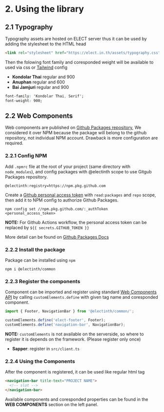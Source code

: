 
<Meta title="Guide/2. Using the library" />

# 2. Using the library

## 2.1 Typography

Typography assets are hosted on ELECT server thus it can be used by adding the stylesheet to the HTML head

```html
<link rel="stylesheet" href="https://elect.in.th/assets/typography.css" />
```

Then the folowing font family and coresponded weight will be available to used via css or [Tailwind](https://tailwindcss.com/) config

- **Kondolar Thai** regular and 900
- **Anuphan** regular and 600
- **Bai Jamjuri** regular and 900

```css
font-family: 'Kondolar Thai, Serif';
font-weight: 900;
```

## 2.2 Web Components

Web components are published on [Github Packages repository](https://github.com/features/packages), We considered it over NPM because the package will belong to the github repository, not individual NPM account. Drawback is more configuration are required.

### 2.2.1 Config NPM

Add `.npmrc` file at the root of your project (same directory with `node_modules`), and config packages with @electinth scope to use Gitgub Packages repository.

```
@electinth:registry=https://npm.pkg.github.com
```

Create a [Github personal access token](https://docs.github.com/en/github/authenticating-to-github/creating-a-personal-access-token) with `read:packages` and `repo` scope, then add it to NPM config to authorize Github Packages.

```
npm config set //npm.pkg.github.com/:_authToken <personal_access_token>
```

**NOTE:** For Github Actions workflow, the personal access token can be replaced by `${{ secrets.GITHUB_TOKEN }}`

More detail can be found on [Github Packages Docs](https://docs.github.com/en/packages/guides/configuring-npm-for-use-with-github-packages#installing-a-package)

### 2.2.2 Install the package

Package can be installed using `npm`

```
npm i @electinth/common
```

### 2.2.3 Register the components

Component can be imported and register using standard [Web Components API](https://developer.mozilla.org/en-US/docs/Web/Web_Components/Using_custom_elements) by calling `customElements.define` with given tag name and coresponded component.

```js
import { Footer, NavigationBar } from '@electinth/common/';

customElements.define('elect-footer', Footer);
customElements.define('navigation-bar', NavigationBar);
```

**NOTE:** `customElements` is not available on the serverside, so where to register it is depends on the framework. (Please register only once)

- **Sapper**: register in `src/client.ts`

### 2.2.4 Using the Components

After the component is registered, it can be used like regular html tag

```html
<navigation-bar title-text="PROJECT NAME">
  <!-- slot -->
</navigation-bar>
```

Available components and coresponded properties can be found in the **WEB COMPONENTS** section on the left panel.
